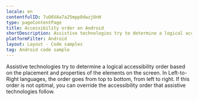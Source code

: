 ```yaml
---
locale: en
contentfulID: 7uO6VAa7a25mpp8dwzjOnH
type: pageContentPage
title: Accessibility order on Android
shortDescription: Assistive technologies try to determine a logical accessibility order based on the placement and properties of the elements on the screen.
platformFilter: Android
layout: Layout - Code samples
tag: Android code sample
---
```


Assistive technologies try to determine a logical accessibility order based on the placement and properties of the elements on the screen. In Left-to-Right languages, the order goes from top to bottom, from left to right. If this order is not optimal, you can override the accessibility order that assistive technologies follow.

<CodeSample id="accessibility-order" locale="en" platform="android"/>